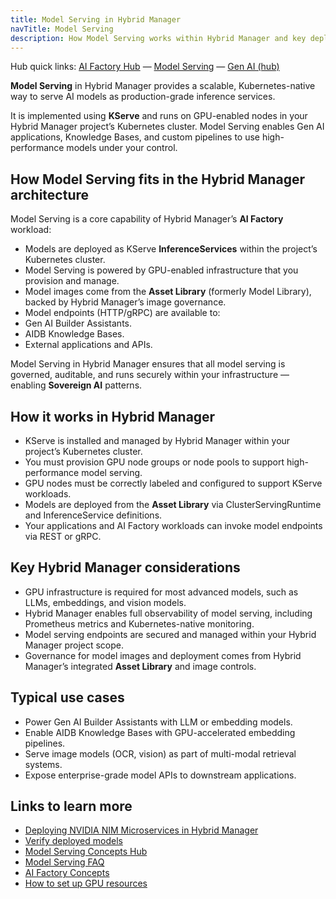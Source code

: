 ```yaml
---
title: Model Serving in Hybrid Manager
navTitle: Model Serving
description: How Model Serving works within Hybrid Manager and key deployment considerations.
---
```


Hub quick links: [AI Factory Hub](/edb-postgres-ai/1.3/ai-factory) — [Model Serving](/edb-postgres-ai/1.3/ai-factory/model/serving/) — [Gen AI (hub)](/edb-postgres-ai/1.3/ai-factory/gen-ai/)

**Model Serving** in Hybrid Manager provides a scalable, Kubernetes-native way to serve AI models as production-grade inference services.

It is implemented using **KServe** and runs on GPU-enabled nodes in your Hybrid Manager project’s Kubernetes cluster. Model Serving enables Gen AI applications, Knowledge Bases, and custom pipelines to use high-performance models under your control.

## How Model Serving fits in the Hybrid Manager architecture

Model Serving is a core capability of Hybrid Manager’s **AI Factory** workload:

-   Models are deployed as KServe **InferenceServices** within the project’s Kubernetes cluster.
-   Model Serving is powered by GPU-enabled infrastructure that you provision and manage.
-   Model images come from the **Asset Library** (formerly Model Library), backed by Hybrid Manager’s image governance.
-   Model endpoints (HTTP/gRPC) are available to:
-   Gen AI Builder Assistants.
-   AIDB Knowledge Bases.
-   External applications and APIs.

Model Serving in Hybrid Manager ensures that all model serving is governed, auditable, and runs securely within your infrastructure — enabling **Sovereign AI** patterns.

## How it works in Hybrid Manager

-   KServe is installed and managed by Hybrid Manager within your project’s Kubernetes cluster.
-   You must provision GPU node groups or node pools to support high-performance model serving.
-   GPU nodes must be correctly labeled and configured to support KServe workloads.
-   Models are deployed from the **Asset Library** via ClusterServingRuntime and InferenceService definitions.
-   Your applications and AI Factory workloads can invoke model endpoints via REST or gRPC.

## Key Hybrid Manager considerations

-   GPU infrastructure is required for most advanced models, such as LLMs, embeddings, and vision models.
-   Hybrid Manager enables full observability of model serving, including Prometheus metrics and Kubernetes-native monitoring.
-   Model serving endpoints are secured and managed within your Hybrid Manager project scope.
-   Governance for model images and deployment comes from Hybrid Manager’s integrated **Asset Library** and image controls.

## Typical use cases

-   Power Gen AI Builder Assistants with LLM or embedding models.
-   Enable AIDB Knowledge Bases with GPU-accelerated embedding pipelines.
-   Serve image models (OCR, vision) as part of multi-modal retrieval systems.
-   Expose enterprise-grade model APIs to downstream applications.

## Links to learn more

-   [Deploying NVIDIA NIM Microservices in Hybrid Manager](/edb-postgres-ai/latest/ai-factory/learn/how-to/model-serving/deploy-nim-container/)
-   [Verify deployed models](/edb-postgres-ai/latest/hybrid-manager/ai-factory/learn/how-to/verify-models/)
-   [Model Serving Concepts Hub](/edb-postgres-ai/latest/ai-factory/learn/explained/model-serving-concepts/)
-   [Model Serving FAQ](/edb-postgres-ai/latest/ai-factory/learn/how-to/model-serving/faq/)
-   [AI Factory Concepts](/edb-postgres-ai/latest/ai-factory/learn/explained/ai-factory-concepts/)
-   [How to set up GPU resources](/edb-postgres-ai/latest/hybrid-manager/ai-factory/learn/how-to/setup-gpu/)
